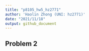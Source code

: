 ```yaml
---
title: "p8105_hw5_hz2771"
author: 'Haolin Zhong (UNI: hz2771)'
date: "2021/11/18"
output: github_document
---
```


## Problem 2

### 

```r

```

